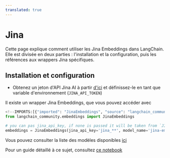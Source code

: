 ```yaml
---
translated: true
---
```


# Jina

Cette page explique comment utiliser les Jina Embeddings dans LangChain.
Elle est divisée en deux parties : l'installation et la configuration, puis les références aux wrappers Jina spécifiques.

## Installation et configuration

- Obtenez un jeton d'API Jina AI à partir [d'ici](https://jina.ai/embeddings/) et définissez-le en tant que variable d'environnement (`JINA_API_TOKEN`)

Il existe un wrapper Jina Embeddings, que vous pouvez accéder avec

```python
<!--IMPORTS:[{"imported": "JinaEmbeddings", "source": "langchain_community.embeddings", "docs": "https://api.python.langchain.com/en/latest/embeddings/langchain_community.embeddings.jina.JinaEmbeddings.html", "title": "Jina"}]-->
from langchain_community.embeddings import JinaEmbeddings

# you can pas jina_api_key, if none is passed it will be taken from `JINA_API_TOKEN` environment variable
embeddings = JinaEmbeddings(jina_api_key='jina_**', model_name='jina-embeddings-v2-base-en')
```

Vous pouvez consulter la liste des modèles disponibles [ici](https://jina.ai/embeddings/)

Pour un guide détaillé à ce sujet, consultez [ce notebook](/docs/integrations/text_embedding/jina)
